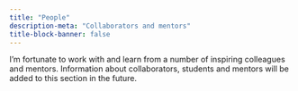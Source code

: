 ```yaml
---
title: "People"
description-meta: "Collaborators and mentors"
title-block-banner: false
---
```


I’m fortunate to work with and learn from a number of inspiring
colleagues and mentors.  Information about collaborators, students and
mentors will be added to this section in the future.